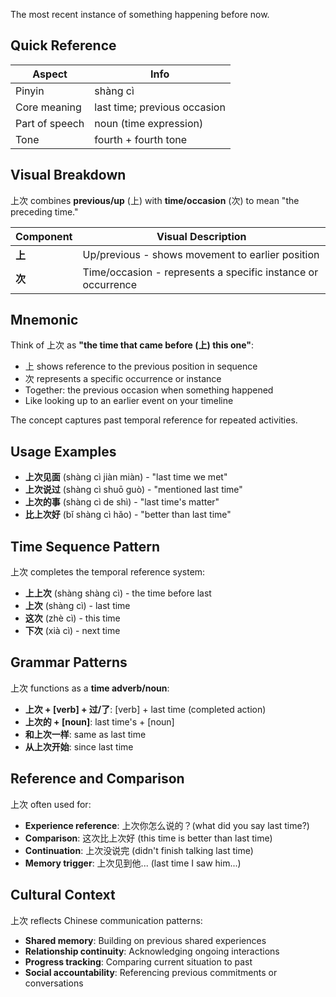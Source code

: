 The most recent instance of something happening before now.

## Quick Reference

| Aspect         | Info                         |
| -------------- | ---------------------------- |
| Pinyin         | shàng cì                     |
| Core meaning   | last time; previous occasion |
| Part of speech | noun (time expression)       |
| Tone           | fourth + fourth tone         |

## Visual Breakdown

上次 combines **previous/up** (上) with **time/occasion** (次) to mean "the preceding time."

| Component | Visual Description                                           |
| --------- | ------------------------------------------------------------ |
| **上**    | Up/previous - shows movement to earlier position             |
| **次**    | Time/occasion - represents a specific instance or occurrence |

## Mnemonic

Think of 上次 as **"the time that came before (上) this one"**:

- 上 shows reference to the previous position in sequence
- 次 represents a specific occurrence or instance
- Together: the previous occasion when something happened
- Like looking up to an earlier event on your timeline

The concept captures past temporal reference for repeated activities.

## Usage Examples

- **上次见面** (shàng cì jiàn miàn) - "last time we met"
- **上次说过** (shàng cì shuō guò) - "mentioned last time"
- **上次的事** (shàng cì de shì) - "last time's matter"
- **比上次好** (bǐ shàng cì hǎo) - "better than last time"

## Time Sequence Pattern

上次 completes the temporal reference system:

- **上上次** (shàng shàng cì) - the time before last
- **上次** (shàng cì) - last time
- **这次** (zhè cì) - this time
- **下次** (xià cì) - next time

## Grammar Patterns

上次 functions as a **time adverb/noun**:

- **上次 + [verb] + 过/了**: [verb] + last time (completed action)
- **上次的 + [noun]**: last time's + [noun]
- **和上次一样**: same as last time
- **从上次开始**: since last time

## Reference and Comparison

上次 often used for:

- **Experience reference**: 上次你怎么说的？(what did you say last time?)
- **Comparison**: 这次比上次好 (this time is better than last time)
- **Continuation**: 上次没说完 (didn't finish talking last time)
- **Memory trigger**: 上次见到他... (last time I saw him...)

## Cultural Context

上次 reflects Chinese communication patterns:

- **Shared memory**: Building on previous shared experiences
- **Relationship continuity**: Acknowledging ongoing interactions
- **Progress tracking**: Comparing current situation to past
- **Social accountability**: Referencing previous commitments or conversations

